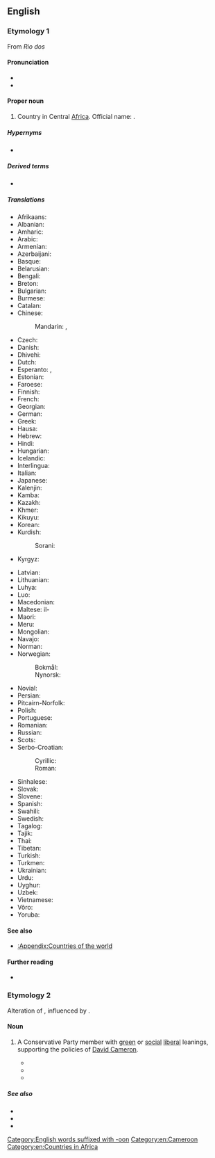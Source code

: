 ==English==

===Etymology 1===
From {{etyl|pt|en}} ''Rio dos'' {{m|pt|camarão|Camarões|river of [[prawn]]s}}

====Pronunciation====
* {{IPA|/kæməˈɹuːn/|lang=en}}
* {{rhymes|uːn|lang=en}}

====Proper noun====
{{en-proper noun}}

# {{senseid|en|Q1009}}Country in Central [[Africa]]. Official name: {{w|Republic of Cameroon}}.

=====Hypernyms=====
* {{l|en|Subsahara}}

=====Derived terms=====
* {{l|en|Cameroonian}}

=====Translations=====
{{trans-top|id=Q1009|country in Central Africa}}
* Afrikaans: {{t|af|Kameroen}}
* Albanian: {{t|sq|Kamerun|m}}
* Amharic: {{t|am|ካሜሩን}}
* Arabic: {{t|ar|اَلْكَامِيرُون|m}}
* Armenian: {{t|hy|Կամերուն}}
* Azerbaijani: {{t+|az|Kamerun}}
* Basque: {{t|eu|Kamerun}}
* Belarusian: {{t|be|Камеру́н|m}}
* Bengali: {{t|bn|ক্যামেরুন}}
* Breton: {{t|br|Kameroun}}
* Bulgarian: {{t|bg|Камеру́н|m}}
* Burmese: {{t|my|ကင်မရွန်း}}
* Catalan: {{t+|ca|Camerun|m}}
* Chinese:
*: Mandarin: {{t+|cmn|喀麥隆|sc=Hani}}, {{t+|cmn|喀麦隆|tr=Kāmàilóng|sc=Hani}}
* Czech: {{t+|cs|Kamerun|m}}
* Danish: {{t+|da|Cameroun}}
* Dhivehi: {{t|dv|ކެމަރޫން}}
* Dutch: {{t+|nl|Kameroen|n}}
* Esperanto: {{t|eo|Kamerunio}}, {{t+|eo|Kameruno}}
* Estonian: {{t+|et|Kamerun}}
* Faroese: {{t|fo|Kamerun|n}}
* Finnish: {{t+|fi|Kamerun}}
* French: {{t+|fr|Cameroun|m}}
* Georgian: {{t|ka|კამერუნი|sc=Geor}}
* German: {{t+|de|Kamerun}}
* Greek: {{t+|el|Καμερούν|n}}
* Hausa: {{t|ha|Kamaru|f|alt=Kàmàr̃u}}
* Hebrew: {{t+|he|קִמְרוֹן|tr=kamerun}}
* Hindi: {{t+|hi|कैमरून}}
* Hungarian: {{t+|hu|Kamerun}}
* Icelandic: {{t+|is|Kamerún|n}}
* Interlingua: {{t|ia|Cameroun}}
* Italian: {{t+|it|Camerun}}
* Japanese: {{t+|ja|カメルーン|tr=Kamerūn}}
* Kalenjin: {{t|kln|Kamerun}}
* Kamba: {{t|kam|Kameluni}}
* Kazakh: {{t|kk|Камерун}}
* Khmer: {{t+|km|កាមេរូន|tr=ka me roon|sc=Khmr}}
* Kikuyu: {{t|ki|Kaamerun}}
* Korean: {{t|ko|^카메룬}}
* Kurdish:
*: Sorani: {{t|ku|کامیرۆن}}
* Kyrgyz: {{t|ky|Камерун}}
{{trans-mid}}
* Latvian: {{t+|lv|Kamerūna|f}}
* Lithuanian: {{t+|lt|Kamerūnas|m}}
* Luhya: {{t|luy|Kameruni}}
* Luo: {{t|luo|Kamerun}}
* Macedonian: {{t+|mk|Камерун|m}}
* Maltese: il-{{t|mt|Kamerun}}
* Maori: {{t|mi|Kamarūna}}
* Meru: {{t|mer|Kameruni}}
* Mongolian: {{t+|mn|Камерун}}
* Navajo: {{t|nv|Táłtłʼááh Chʼosh Daadánígíí Bitooh}}
* Norman: {{t|nrf|Cameroun|m}}
* Norwegian:
*: Bokmål: {{t+|nb|Kamerun}}
*: Nynorsk: {{t+|nn|Kamerun}}
* Novial: {{t|nov|Kamerun}}
* Persian: {{t|fa|کامرون|tr=Kâmeron}}
* Pitcairn-Norfolk: {{t|pih|Cameroon}}
* Polish: {{t+|pl|Kamerun}}
* Portuguese: {{t+|pt|Camarões}}
* Romanian: {{t+|ro|Camerun|n}}
* Russian: {{t+|ru|Камеру́н|m}}
* Scots: {{t|sco|Cameroon}}
* Serbo-Croatian:
*: Cyrillic: {{t|sh|Камерун|m}}
*: Roman: {{t+|sh|Kamerun|m}}
* Sinhalese: {{t|si|කැමරූන්}}
* Slovak: {{t+|sk|Kamerun|m}}
* Slovene: {{t+|sl|Kámerun|m}}
* Spanish: {{t+|es|Camerún}}
* Swahili: {{t+|sw|Kameruni}}
* Swedish: {{t+|sv|Kamerun}}
* Tagalog: {{t+|tl|Kamerun}}
* Tajik: {{t|tg|Камерун}}
* Thai: {{t+|th|แคเมอรูน}}
* Tibetan: {{t|bo|ཁམ་མུ་རོན}}
* Turkish: {{t+|tr|Kamerun}}
* Turkmen: {{t|tk|Kamerun}}
* Ukrainian: {{t+|uk|Камеру́н|m}}
* Urdu: {{t|ur|کیمرون|tr=kaimarūn}}
* Uyghur: {{t|ug|كامېرۇن}}
* Uzbek: {{t+|uz|Kamerun}}
* Vietnamese: {{t|vi|Ca-mơ-run}}
* Võro: {{t|vro|Kamõrun}}
* Yoruba: {{t|yo|Kamerúúnì}}
{{trans-bottom}}

====See also====
* [[:Appendix:Countries of the world]]

====Further reading====
* {{pedialite}}

===Etymology 2===
Alteration of {{m|en|Cameron}}, influenced by {{m|en|-oon}}.

====Noun====
{{en-noun}}

# {{lb|en|UK|politics}} A Conservative Party member with [[green]] or [[social]] [[liberal]] leanings, supporting the policies of [[w:David Cameron|David Cameron]].
#* {{quote-journal|date=2007-03-21|title=The Cameroons|author=Andy Beckett|newspaper=The Guardian|url=http://www.guardian.co.uk/politics/2007/mar/21/conservatives.uk|passage=He fears that in downplaying traditional Conservative causes, in changing the party to be more in tune with modern Britain, the '''Cameroons''' have in effect accepted that they won't change the country much in office.}}
#* {{quote-journal|date=2010-09-13|title=Nick Boles: The Coalition’s '''Cameroon''' Outrider|author=Iain Martin|newspaper=Wall Street Journal|passage=Today, I spy a coalition outrider: Nick Boles, MP for Grantham, founder of Policy Exchange and the archetypal '''Cameroon''' ultra-modernizer. I don’t think Boles even owned a tie until he was elected to the House of Commons. That’s how much of a '''Cameroon''' the man is.}}
#* {{quote-journal|date=2012-03-30|title=Gorgeous George and why Ed Miliband must now pray Ken Livingstone wins London|author=James Chapman|newspaper=Daily Mail|url=http://chapman.dailymail.co.uk/2012/03/index.html|passage=Maude was a moderniser before modernity dawned in the Tory ranks, a '''Cameroon''' before David Cameron.}}

=====See also=====
* {{l|en|Blairite}}
* {{l|en|Brownite}}
* {{l|en|Thatcherite}}

[[Category:English words suffixed with -oon]]
[[Category:en:Cameroon]]
[[Category:en:Countries in Africa]]